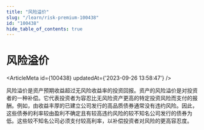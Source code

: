 ```yaml
---
title: "风险溢价"
slug: "/learn/risk-premium-100438"
id: "100438"
hide_table_of_contents: true
---
```



# 风险溢价

<ArticleMeta id={100438} updatedAt={'2023-09-26 13:58:47'} />
<div className='border-solid border-b border-t-0 my-4 border-[var(--ifm-color-gray-300)]' />

风险溢价是资产预期收益超过无风险收益率的投资回报。资产的风险溢价是对投资者的一种补偿。它代表投资者为容忍比无风险资产更高的特定投资风险而支付的报酬。例如，由收益丰厚的已建立公司发行的高品质债券通常没有违约风险。因此，这些债券的利率较由盈利不确定且有较高违约风险的较不知名公司发行的债券为低。这些较不知名公司必须支付较高利率，以补偿投资者对风险的更高容忍度。
